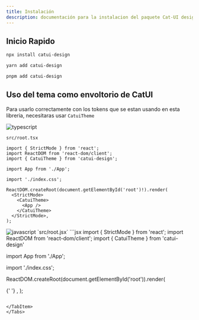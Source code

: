 ```yaml
---
title: Instalación
description: documentación para la instalacion del paquete Cat-UI design system
---
```



## Inicio Rapido

<Tabs>
<TabItem label="npx">

```sh
npx install catui-design
```

</TabItem>
<TabItem label="yarn">

```sh
yarn add catui-design
```

</TabItem>
<TabItem label="pnpm">

```sh
pnpm add catui-design
```

</TabItem>
</Tabs>

## Uso del tema como envoltorio de CatUI

Para usarlo correctamente con los tokens que se estan usando en esta libreria, necesitaras usar `CatuiTheme`

<Tabs>
<TabItem label="typescript">
<img src="https://skillicons.dev/icons?i=ts" alt="typescript" />

`src/root.tsx`

```tsx
import { StrictMode } from 'react';
import ReactDOM from 'react-dom/client';
import { CatuiTheme } from 'catui-design';

import App from './App';

import './index.css';

ReactDOM.createRoot(document.getElementById('root')!).render(
  <StrictMode>
    <CatuiTheme>
      <App />
    </CatuiTheme>
  </StrictMode>,
);
```

</TabItem>
<TabItem label="javascript">
<img src="https://skillicons.dev/icons?i=js" alt="javascript" />
`src/root.jsx`
```jsx
import { StrictMode } from 'react';
import ReactDOM from 'react-dom/client';
import { CatuiTheme } from 'catui-design'

import App from './App';

import './index.css';

ReactDOM.createRoot(document.getElementById('root')).render(

{' '}
<StrictMode>
  <CatuiTheme>
    <App />
  </CatuiTheme>
</StrictMode>, );

```

</TabItem>
</Tabs>
```
